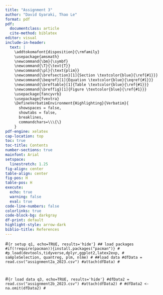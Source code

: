 ```yaml
---
title: "Assignment 3"
author: "David Gyaraki, Thao Le"
format: pdf
pdf:
  documentclass: article
  cite-method: biblatex
editor: visual
include-in-header:
  text: |
    \addtokomafont{disposition}{\rmfamily}
    \usepackage{amsmath}
    \newcommand{\bm}{\symbf}
    \newcommand{\T}{\text{T}}
    \newcommand{\pl}{\text{plim}}
    \newcommand{\brefsection}[1]{Section \textcolor{blue}{\ref{#1}}}
    \newcommand{\beqref}[1]{Equation \textcolor{blue}{\eqref{#1}}}
    \newcommand{\breftable}[1]{Table \textcolor{blue}{\ref{#1}}}
    \newcommand{\breffig}[1]{Figure \textcolor{blue}{\ref{#1}}}
    \usepackage{fancyvrb}
    \usepackage{fvextra}
    \DefineVerbatimEnvironment{Highlighting}{Verbatim}{
      showspaces = false,
      showtabs = false,
      breaklines,
      commandchars=\\\{\}
    }
pdf-engine: xelatex
cap-location: top
toc: true
toc-title: Contents
number-sections: true
mainfont: Arial
setspace:
  linestretch: 1.25
fig-align: center
table-align: center
fig-pos: H
table-pos: H
execute:
  echo: true
  warning: false
  eval: true
code-line-numbers: false
colorlinks: true
code-block-bg: darkgray
df-print: default
highlight-style: arrow-dark
biblio-title: References
---
```


\clearpage

#```{r setup q1, echo=TRUE, results='hide'}
## load packages
#if(!require(pacman)){install.packages("pacman")}
#
#p_load(devtools,tidyverse,dplyr,ggplot2,latex2exp,
#       sampleSelection, quantreg, plm, nlme)
#
##load data
#dfData = read.csv("assignment2a_2023.csv")
#attach(dfData)
#```

\section{Question 1}

\begin{table}[H] \centering
\begin{tabular}{l|cc|cc}
\hline
\hline
color  & \multicolumn{2}{c}{number of individual} & \multicolumn{2}{c}{average outcome} \\
       & treated             & control            & treated          & control          \\ \hline
purple & 100                 & 100                & 9                & 7                \\
blue   & 75                  & 25                 & 13               & 8                \\
green  & 25                  & 75                 & 10               & 9               \\
\hline
\hline
\end{tabular}
\end{table}

\subsection{(i)} \label{q1_1}





\subsection{(ii)} \label{q1_2}



\subsection{(iii)} \label{q1_3}




\subsection{(iv)} \label{q1_4}




\section{Question 2}
#
#```{r load data q3, echo=TRUE, results='hide'}
#dfData2 = read.csv("assignment2b_2023.csv")
#attach(dfData2)
#
#dfData2 <- na.omit(dfData2)
#```

\subsection{(i)} \label{q2_1}



\subsection{(ii)} \label{q2_2}



\subsection{(iii)} \label{q2_3}



\subsection{(iv)} \label{q2_4}



\subsection{(v)} \label{q2_5}



\subsection{(vi)} \label{q2_6}



\subsection{(vii)} \label{q2_7}



